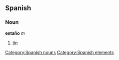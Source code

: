 == Spanish == {{wikipediaAlt|tin}}
=== Noun ===
'''estaño''' ''m''
# [[tin]]

[[Category:Spanish nouns]]
[[Category:Spanish elements]]